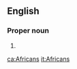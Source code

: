 ==English==
===Proper noun===
{{en-proper-noun}}

#{{plural of|[[African]]}}

[[ca:Africans]]
[[it:Africans]]